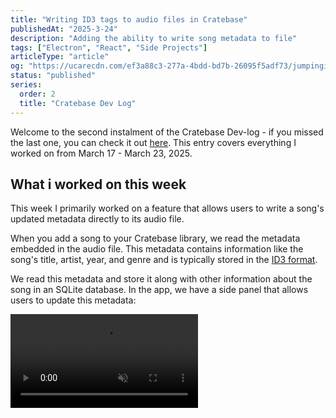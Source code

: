 ```yaml
---
title: "Writing ID3 tags to audio files in Cratebase"
publishedAt: "2025-3-24"
description: "Adding the ability to write song metadata to file"
tags: ["Electron", "React", "Side Projects"]
articleType: "article"
og: "https://ucarecdn.com/ef3a88c3-277a-4bdd-bd7b-26095f5adf73/jumpingintothescaryworldofaws.png"
status: "published"
series:
  order: 2
  title: "Cratebase Dev Log"
---
```



Welcome to the second instalment of the Cratebase Dev-log - if you missed the last one, you can check it out [here](https://www.kxlaa.com/articles/cratebase-devlog-trying-out-content-driven-development). This entry covers everything I worked on from March 17 - March 23, 2025.

## What i worked on this week

This week I primarily worked on a feature that allows users to write a song's updated metadata directly to its audio file. 

When you add a song to your Cratebase library, we read the metadata embedded in the audio file. This metadata contains information like the song's title, artist, year, and genre and is typically stored in the [ID3 format](https://id3.org/). 

We read this metadata and store it along with other information about the song in an SQLite database. In the app, we have a side panel that allows users to update this metadata:

<video controls muted src="/articles/cratebase-devlog-trying-out-content-driven-development/track-metadata.mp4" className="m-0 rounded" />


When a user updates the metadata via the side panel, we don't actually save the updates to the file—we just store it in the SQLite database. 

The main reason for this is that persisting updates to the database is a bit quicker than writing the updates to the audio file. As you can see in the demo above, we automatically update the metadata when input fields lose focus. 

Writing updates directly to the file this frequently would harm the user experience—plus there's always potential for files to become corrupted. With the new feature, there is now an option in the right-click menu to write updated song metadata to the file:

<video controls muted src="/articles/cratebase-devlog-writing-id3-tags-to-file/write-metadata.mp4" className="m-0 rounded" />


Working with the ID3 format can get really complicated since there are two major versions with very different implementations. However, I'm using a library called [Node tag lib sharp](https://github.com/benrr101/node-taglib-sharp) which provides a nice abstraction over the song metadata — with it, I can easily write the metadata to the song file.

The feature does not currently support writing updated song artwork to the file—that is something on my backlog. 

I also added a related feature that allows users to reload metadata from a file. This essentially resets all metadata stored in the SQLite database to match only what's present in the source file — useful if a user wants to start fresh with a songs's metadata.

If you read last week's update, I mentioned that I was also going to work on the "Find Metadata" feature - Well, I didn't get to it and decided to put that feature in my backlog. 

It's going to take a bit of time since it needs a server-side component, which adds complexity. I still think it's a nice potential feature though.

## What I'm working on this week

This week I'm working on finishing the artist section of the app. I threw it together initially, and there's a bit of polishing that still needs to be done. In particular:

1. There are some performance issues for artists with lots of albums—I need to virtualize the list. This is looking very tricky because of how the albums are laid out and the presence of navigational keyboard shortcuts. Virtualization and navigational keyboard shortcuts never work well together.

2. There are some artist-specific menu items I need to work on like rename artist, play artist songs & play artist songs next.

3. I want a way for users to edit metadata of a song while they're on the artist page. Currently, I don't render the side panel on that page—I'm thinking to either render the side panel there or have a modal open up with metadata information similar to the Music app on macOS.

That's all for my update this week. Hope you enjoyed reading, and if you have any ideas, don't hesitate to hit me up.